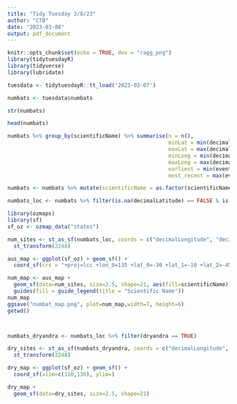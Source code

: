 ```yaml
---
title: "Tidy Tuesday 3/8/23"
author: "CTB"
date: "2023-03-08"
output: pdf_document
---
```


```r
knitr::opts_chunk$set(echo = TRUE, dev = "ragg_png")
library(tidytuesdayR)
library(tidyverse)
library(lubridate)
```

```r
tuesdata <- tidytuesdayR::tt_load('2023-03-07')

numbats <- tuesdata$numbats

str(numbats)

head(numbats)

numbats %>% group_by(scientificName) %>% summarise(n = n(),
                                                   minLat = min(decimalLatitude, na.rm=TRUE),
                                                   maxLat = max(decimalLatitude, na.rm=TRUE),
                                                   minLong = min(decimalLongitude, na.rm=TRUE),
                                                   maxLong = max(decimalLongitude, na.rm=TRUE),
                                                   earliest = min(eventDate, na.rm=TRUE),
                                                   most_recent = max(eventDate, na.rm=TRUE))

numbats <- numbats %>% mutate(scientificName = as.factor(scientificName))

numbats_loc <- numbats %>% filter(is.na(decimalLatitude) == FALSE & is.na(decimalLongitude) == FALSE)
```

```r
library(ozmaps)
library(sf)
sf_oz <- ozmap_data("states")

num_sites <- st_as_sf(numbats_loc, coords = c("decimalLongitude", "decimalLatitude"), crs=4326) %>%
  st_transform(2248) 

aus_map <- ggplot(sf_oz) + geom_sf() +
  coord_sf(crs = "+proj=lcc +lon_0=135 +lat_0=-30 +lat_1=-10 +lat_2=-45 +datum=WGS84")

num_map <- aus_map +
  geom_sf(data=num_sites, size=2.5, shape=21, aes(fill=scientificName)) +
  guides(fill = guide_legend(title = "Scientific Name"))
num_map
ggsave("numbat_map.png", plot=num_map,width=7, height=6)
getwd()



numbats_dryandra <- numbats_loc %>% filter(dryandra == TRUE)

dry_sites <- st_as_sf(numbats_dryandra, coords = c("decimalLongitude", "decimalLatitude"), crs=4326) %>%
  st_transform(2248) 

dry_map <- ggplot(sf_oz) + geom_sf() +
  coord_sf(xlim=c(110,130), ylim=)

dry_map +
  geom_sf(data=dry_sites, size=2.5, shape=21)

```


